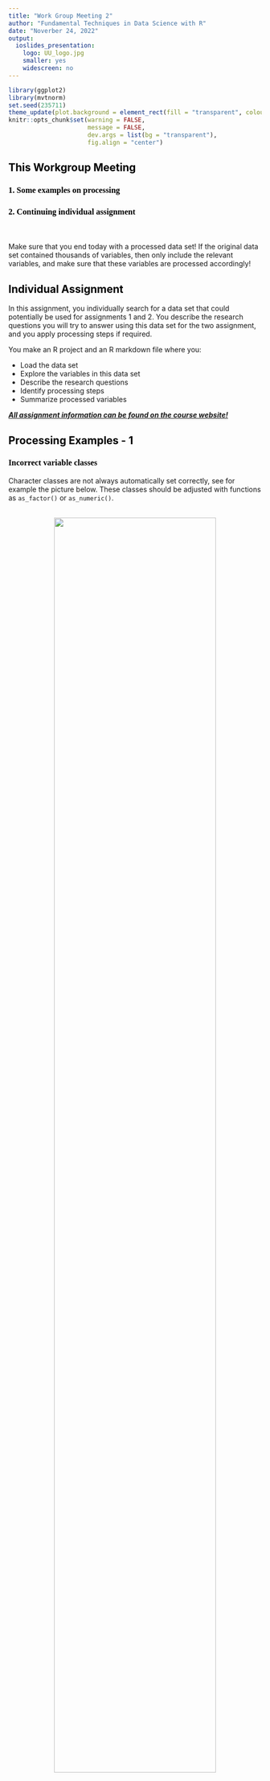 ```yaml
---
title: "Work Group Meeting 2"
author: "Fundamental Techniques in Data Science with R"
date: "Noverber 24, 2022"
output:
  ioslides_presentation:
    logo: UU_logo.jpg
    smaller: yes
    widescreen: no
---
```


<style>
h2{
  color: black;
}

h3{
  color: black;
  font-family: "Rockwell";
  text-align: left;
}

h4{
  color: grey;
  font-family: "Rockwell";
  text-align: left;
}

.forceBreak { -webkit-column-break-after: always; break-after: column; }

.horizontal {
  display:inline-block;
  width: 20%;
}

</style>

```r
library(ggplot2)
library(mvtnorm)
set.seed(235711)
theme_update(plot.background = element_rect(fill = "transparent", colour = NA))
knitr::opts_chunk$set(warning = FALSE, 
                      message = FALSE, 
                      dev.args = list(bg = "transparent"), 
                      fig.align = "center")
```


## This Workgroup Meeting

<h3> 1\. Some examples on processing </h3>
<h3> 2\. Continuing individual assignment </h3>

<br><br>
Make sure that you end today with a processed data set! If the original data set contained thousands of variables, then only include the relevant variables, and make sure that these variables are processed accordingly! 


## Individual Assignment

In this assignment, you individually search for a data set that could potentially be used for assignments 1 and 2. You describe the research questions you will try to answer using this data set for the two assignment, and you apply processing steps if required.

You make an R project and an R markdown file where you:

- Load the data set
- Explore the variables in this data set
- Describe the research questions
- Identify processing steps
- Summarize processed variables

<b><u><em>All assignment information can be found on the course website!</em></u></b>

## Processing Examples - 1

<h3> Incorrect variable classes </h3>

Character classes are not always automatically set correctly, see for example the picture below. These classes should be adjusted with functions as `as_factor()` or `as_numeric()`. <br><br>

<center>
<img src = "class_ex.jpg" width = 80% /img>
</center>

## Processing Examples - 2

<h3> NA's as categories/Recoding of variables </h3>
<br>

<center>
<img src = "wrong_na.jpg" width = 50% /img>
</center>


## Processing Examples - 3

<h3> Total scores & Sum scores </h3>

Some variables need to be computed into new variables, such as scale totals in the example below.<br><br>

<center>
<img src = "scale.jpg" width = 60% /img>
</center>

## Processing Examples - 4

<h3> Linking data sets </h3>

When 2 data sets need to be combined, you can simply bind them `rbind(df1, df2)` for new observations, or `cbind(df1, df2)` when the columns can be put together. 

<br> If, however, only some observations are the same, you can join the two data frames (`full_join(df1, df2, by = "identification_variable")`). This could be used for the 2 data frames shown below.

<div>
<center>
<img src = "liss_ds_comb.jpg" width = 75% /img>
</center>
</div>

## Remainder of the meeting

<h3> Work on your individual assignment!!</h3> 



<h4>First 4 steps (previous slide) should ideally be finished at the end of this meeting (and a start should be made for summarize part).</h4>


## For the next meeting

<b><u><i> Hand in your individual assignment before next Wednesday, November 30th 17:00!</i></u></b>

- Hand in your .zip file that shows all the work you did previous week and this week. Only if you hand this in, you can start the group work next week.
- Next week in the work group, groups for the group assignment will be formed. Make sure you are present that meeting!




